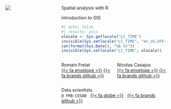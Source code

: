 ::: {.title-slide-container}
::: {.title-slide-content}
:::: {.columns}

<!-- Title slide logo -->
::: {.column .logo width="32%"}
![](img/logo-dataenv-title.png)
:::

<!-- Title slide content -->
::: {.column .information width="68%"}

::: {.title}
Spatial analysis with R
:::

::: {.subtitle}
introduction to GIS
:::

::: {.date}
```r
#| echo: false
#| results: asis
olocale <- Sys.getlocale("LC_TIME")
invisible(Sys.setlocale("LC_TIME", "en_US.UTF-8"))
cat(format(Sys.Date(), "%B %Y"))
invisible(Sys.setlocale("LC_TIME", olocale))
```
:::

:::: {.columns .authors}


::: {.column .author width="32%"}
Romain Frelat<br/>
[{{< fa envelope >}}](mailto:romain.frelat@fondationbiodiversite.fr)
[{{< fa brands github >}}](https://github.com/rfrelat)
:::

::: {.column .author width="32%"}
Nicolas Casajus<br/>
[{{< fa envelope >}}](mailto:rdev.nc@gmail.com)
[{{< fa brands github >}}](https://github.com/ahasverus)
:::

::::

:::: {.columns .affiliations}

::: {.column .affiliation width="32%"}
Data scientists
<br/>
<code>@ FRB-CESAB</code>
&nbsp;
[{{< fa globe >}}](https://www.fondationbiodiversite.fr/en/about-the-foundation/le-cesab/)
&nbsp;
[{{< fa brands github >}}](https://github.com/frbcesab)

:::

<!-- Close {.column .affiliations} -->
::::

<!-- Close {.column .information} -->
:::

<!-- Close {.columns} -->
::::

<!-- Close {.title-slide-content} -->
:::

<!-- Close {.title-slide-container} -->
:::

